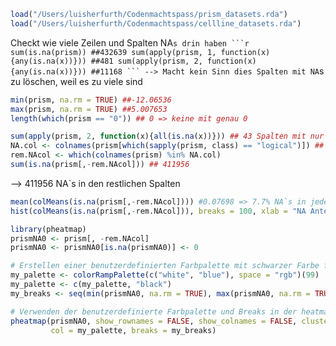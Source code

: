 ```r
load("/Users/luisherfurth/Codenmachtspass/prism_datasets.rda")
load("/Users/luisherfurth/Codenmachtspass/cellline_datasets.rda")
```

Checkt wie viele Zeilen und Spalten NA`s drin haben
```r
sum(is.na(prism)) ##432639
sum(apply(prism, 1, function(x){any(is.na(x))})) ##481
sum(apply(prism, 2, function(x){any(is.na(x))})) ##11168
```
--> Macht kein Sinn dies Spalten mit NA`s zu löschen, weil es zu viele sind

```r
min(prism, na.rm = TRUE) ##-12.06536
max(prism, na.rm = TRUE) ##5.007653
length(which(prism == "0")) ## 0 => keine mit genau 0
```

```r
sum(apply(prism, 2, function(x){all(is.na(x))})) ## 43 Spalten mit nur NA`s
NA.col <- colnames(prism[which(sapply(prism, class) == "logical")]) ## Die 43 Spalten mit nur NA`s
rem.NAcol <- which(colnames(prism) %in% NA.col)
sum(is.na(prism[,-rem.NAcol])) ## 411956
```
--> 411956 NA`s in den restlichen Spalten


```r
mean(colMeans(is.na(prism[,-rem.NAcol]))) #0.07698 => 7.7% NA`s in jeder Spalte
hist(colMeans(is.na(prism[,-rem.NAcol])), breaks = 100, xlab = "NA Anteil", main = "Histogramm der NA Anteile")
```

```r
library(pheatmap)
prismNA0 <- prism[, -rem.NAcol]
prismNA0 <- prismNA0[is.na(prismNA0)] <- 0

# Erstellen einer benutzerdefinierten Farbpalette mit schwarzer Farbe für Null-Werte und einer normalen Farbskala für alle anderen Werte
my_palette <- colorRampPalette(c("white", "blue"), space = "rgb")(99)
my_palette <- c(my_palette, "black")
my_breaks <- seq(min(prismNA0, na.rm = TRUE), max(prismNA0, na.rm = TRUE), length.out = length(my_palette))

# Verwenden der benutzerdefinierte Farbpalette und Breaks in der heatmap
pheatmap(prismNA0, show_rownames = FALSE, show_colnames = FALSE, cluster_cols = FALSE, cluster_rows = FALSE,
         col = my_palette, breaks = my_breaks)
```

```r

```

```r
```
